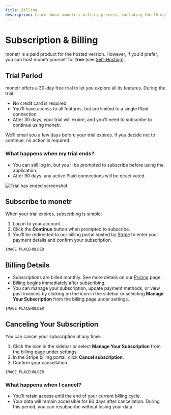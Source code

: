 ```yaml
---
title: Billing
description: Learn about monetr's billing process, including the 30-day free trial, subscription details, and how to manage or cancel your subscription. Stay informed about payments, access, and managing your account.
---
```



# Subscription & Billing

monetr is a paid product for the hosted version. However, if you'd prefer, you can host monetr yourself for **free**
(see [Self-Hosting](/documentation/install)).

## Trial Period

monetr offers a 30-day free trial to let you explore all its features. During the trial:

- No credit card is required.
- You'll have access to all features, but are limited to a single Plaid connection.
- After 30 days, your trial will expire, and you'll need to subscribe to continue using monetr.

We’ll email you a few days before your trial expires. If you decide not to continue, no action is required.

### What happens when my trial ends?

- You can still log in, but you’ll be prompted to subscribe before using the application.
- After 90 days, any active Plaid connections will be deactivated.

![Trial has ended screenshot](./assets/trial_ended.png)

## Subscribe to monetr

When your trial expires, subscribing is simple:

1. Log in to your account.
2. Click the **Continue** button when prompted to subscribe.
3. You’ll be redirected to our billing portal hosted by [Stripe](https://stripe.com) to enter your payment details and
   confirm your subscription.

```
IMAGE PLACEHOLDER
```

## Billing Details

- Subscriptions are billed monthly. See more details on our [Pricing](/pricing) page.
- Billing begins immediately after subscribing.
- You can manage your subscription, update payment methods, or view past invoices by clicking on the
  <CreditCard className="inline" /> icon in the sidebar or selecting **Manage Your Subscription** from the billing page
  under settings.

```
IMAGE PLACEHOLDER
```

## Canceling Your Subscription

You can cancel your subscription at any time:

1. Click the <CreditCard className="inline" /> icon in the sidebar or select **Manage Your Subscription** from the
   billing page under settings.
2. In the Stripe billing portal, click **Cancel subscription**.
3. Confirm your cancellation.

```
IMAGE PLACEHOLDER
```

### What happens when I cancel?

- You'll retain access until the end of your current billing cycle.
- Your data will remain accessible for 90 days after cancellation. During this period, you can resubscribe without
  losing your data.

